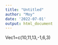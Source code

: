 ```yaml
---
title: "Untitled"
author: "Moy"
date: '2022-07-01'
output: html_document
---
```


Vec1=c(10,11,13,-1,6,3)
